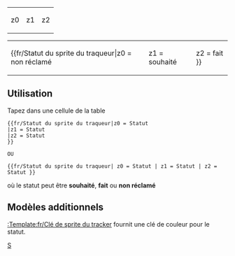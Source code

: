 <includeonly><table style="background:transparent; width:100%; text-align: center;"><tr>
<td style="background:{{#switch: {{{z0|}}}
| souhaité =#FFEE88;
| fait     =#006600;
| #default =#888888;
}}">z0</td>
<td style="background:{{#switch: {{{z1|}}}
| souhaité =#FFEE88;
| fait     =#006600;
| #default =#888888;
}}">z1</td>
<td style="background:{{#switch: {{{z2|}}} 
| souhaité =#FFEE88;
| fait     =#006600;
| #default =#888888;
}}">z2</td>
</tr></table></includeonly><noinclude>

{| width=200|
|
{{fr/Statut du sprite du traqueur|z0 = non réclamé
|z1 = souhaité
|z2 = fait
}}
|}

==Utilisation==
Tapez dans une cellule de la table

<pre>{{fr/Statut du sprite du traqueur|z0 = Statut
|z1 = Statut
|z2 = Statut
}}

OU

{{fr/Statut du sprite du traqueur| z0 = Statut | z1 = Statut | z2 = Statut }}
</pre>
où le statut peut être '''souhaité''', '''fait''' ou '''non réclamé'''

==Modèles additionnels==
[[:Template:fr/Clé de sprite du tracker]] fournit une clé de couleur pour le statut.

[[Category:fr/Modèles|S]]</noinclude>